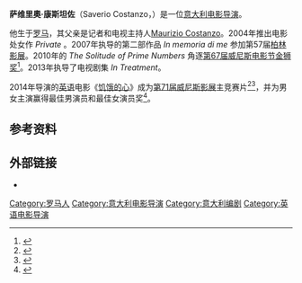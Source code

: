 '''萨维里奧·康斯坦佐'''（Saverio Costanzo，{{bd|1975年|9月28日|||catIdx=C}}）是一位[[意大利|意大利]][[电影导演|电影导演]]。 

他生于[[罗马|罗马]]，其父亲是记者和电视主持人[[Maurizio_Costanzo|Maurizio Costanzo]]。2004年推出电影处女作 ''Private'' 。2007年执导的第二部作品 ''In memoria di me'' 参加第57届[[柏林影展|柏林影展]]。2010年的 ''The Solitude of Prime Numbers'' 角逐[[第67届威尼斯电影节|第67届威尼斯电影节]][[金狮奖|金狮奖]]<ref name="venezia67">{{cite web |url=http://www.labiennale.org/en/cinema/festival/lineup/off-sel/venezia67/ |title=Venezia 67 |accessdate=2010-07-29 |work=labiennale.org |date=2010-07-29 |archive-date=2010-08-01 |archive-url=https://web.archive.org/web/20100801005005/http://www.labiennale.org/en/cinema/festival/lineup/off-sel/venezia67/ |dead-url=no }}</ref>。2013年执导了电视剧集 ''In Treatment''。

2014年导演的[[英语|英语]]电影《[[饥饿的心|饥饿的心]]》成为[[第71届威尼斯影展|第71届威尼斯影展]]主竞赛片<ref name="Venice">{{cite web |url=http://www.labiennale.org/en/cinema/71st-festival/line-up/off-sel/venezia71/ |title=International competition of feature films |accessdate=2014-07-24 |work=Venice |deadurl=yes |archiveurl=https://web.archive.org/web/20141006083927/http://www.labiennale.org/en/cinema/71st-festival/line-up/off-sel/venezia71/ |archivedate=2014-10-06 }}</ref><ref name="Deadline">{{cite web |url=http://www.deadline.com/2014/07/venice-film-festival-lineup-2014-movie-list/ |title=Venice Film Festival Lineup Announced |accessdate=2014-07-24 |work=Deadline |archive-date=2014-07-28 |archive-url=https://web.archive.org/web/20140728233935/http://www.deadline.com/2014/07/venice-film-festival-lineup-2014-movie-list/ |dead-url=no }}</ref>，并为男女主演赢得最佳男演员和最佳女演员奖<ref >{{cite web |url=http://ent.163.com/14/0907/02/A5GO9IMG00031H2L.html |language= |title=《寒枝雀静》擒威尼斯金狮 《闯入者》颗粒无收 |publisher=网易娱乐 |date=2014-09-07 |accessdate= |archive-date=2014-09-07 |archive-url=https://web.archive.org/web/20140907083009/http://ent.163.com/14/0907/02/A5GO9IMG00031H2L.html |dead-url=no }}</ref>。

==参考资料==
{{reflist}}

==外部链接==
*{{IMDb name|id=0182459|name=Saverio Costanzo}}

{{Authority control}}
{{DEFAULTSORT:Costanzo, Saverio}}

[[Category:罗马人|Category:罗马人]]
[[Category:意大利电影导演|Category:意大利电影导演]]
[[Category:意大利编剧|Category:意大利编剧]]
[[Category:英语电影导演|Category:英语电影导演]]